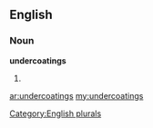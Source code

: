 ==English==

===Noun===
'''undercoatings'''

# {{plural of|[[undercoating]]}}

[[Category:English plurals]]

[[ar:undercoatings]]
[[my:undercoatings]]